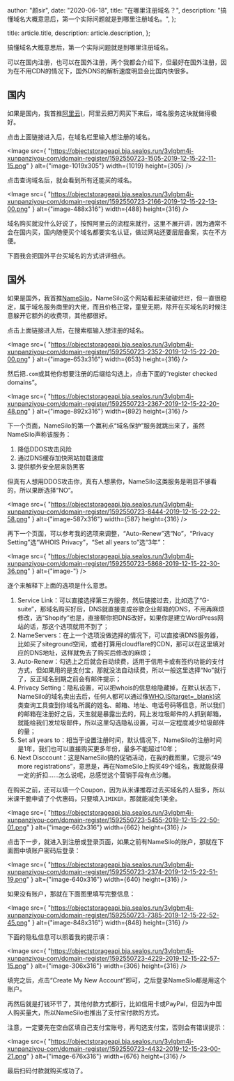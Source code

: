 
  author: "颜sir",
  date: "2020-06-18",
  title: "在哪里注册域名？",
  description: "搞懂域名大概意思后，第一个实际问题就是到哪里注册域名。",
};

  title: article.title,
  description: article.description,
};


搞懂域名大概意思后，第一个实际问题就是到哪里注册域名。

可以在国内注册，也可以在国外注册，两个我都会介绍下，但最好在国外注册，因为在不用CDN的情况下，国外DNS的解析速度明显会比国内快很多。

<Toc toc={toc} />

## 国内

如果是国内，我首推[阿里云)](//wanwang.aliyun.com/)，阿里云把万网买下来后，域名服务这块就做得极好。

点击上面链接进入后，在域名栏里输入想注册的域名。

<Image
  src={
    "https://objectstorageapi.bja.sealos.run/3vlgbm4j-xunpanziyou-com/domain-register/1592550723-1505-2019-12-15-22-11-15.png"
  }
  alt={"image-1019x305"}
  width={1019}
  height={305}
/>

点击查询域名后，就会看到所有还能买的域名。

<Image
  src={
    "https://objectstorageapi.bja.sealos.run/3vlgbm4j-xunpanziyou-com/domain-register/1592550723-2166-2019-12-15-22-13-00.png"
  }
  alt={"image-488x316"}
  width={488}
  height={316}
/>

域名购买就没什么好说了，按照阿里云的流程来就行，这里不展开讲，因为通常不会在国内买，国内随便买个域名都要实名认证，做过网站还要层层备案，实在不方便。

下面我会把国外平台买域名的方式讲详细点。

## 国外

如果是国外，我首推[NameSilo](//yansir.vip/go/namesilo)，NameSilo这个网站看起来破破烂烂，但一直很稳定，属于域名服务商里的大佬，而且价格正常，童叟无期，除开在买域名的时候注意躲开它额外的收费项，其他都很好。

点击上面链接进入后，在搜索框输入想注册的域名。

<Image
  src={
    "https://objectstorageapi.bja.sealos.run/3vlgbm4j-xunpanziyou-com/domain-register/1592550723-2352-2019-12-15-22-20-00.png"
  }
  alt={"image-653x316"}
  width={653}
  height={316}
/>

然后把`.com`或其他你想要注册的后缀给勾选上，点击下面的“register checked domains”。

<Image
  src={
    "https://objectstorageapi.bja.sealos.run/3vlgbm4j-xunpanziyou-com/domain-register/1592550723-2367-2019-12-15-22-20-48.png"
  }
  alt={"image-892x316"}
  width={892}
  height={316}
/>

下一个页面，NameSilo的第一个赢利点“域名保护”服务就跳出来了，虽然NameSilo声称该服务：

1. 降低DDOS攻击风险
2. 通过DNS缓存加快网站加载速度
3. 提供额外安全层来防黑客

但真有人想用DDOS攻击你，真有人想黑你，NameSilo这类服务是明显不够看的，所以果断选择“NO”。

<Image
  src={
    "https://objectstorageapi.bja.sealos.run/3vlgbm4j-xunpanziyou-com/domain-register/1592550723-8444-2019-12-15-22-22-58.png"
  }
  alt={"image-587x316"}
  width={587}
  height={316}
/>

再下一个页面，可以参考我的选项来调整，“Auto-Renew”选“No”，“Privacy Setting”选“WHOIS Privacy”，“Set all years to”选“3年”：

<Image
  src={
    "https://objectstorageapi.bja.sealos.run/3vlgbm4j-xunpanziyou-com/domain-register/1592550723-5868-2019-12-15-22-30-36.png"
  }
  alt={"image-"}
/>

逐个来解释下上面的选项是什么意思。

1. Service Link：可以直接选择第三方服务，然后链接过去，比如选了“G-suite”，那域名购买好后，DNS就直接变成谷歌企业邮箱的DNS，不用再麻烦修改，选“Shopify”也是，直接帮你把DNS改好，如果你是建立WordPress网站的话，那这个选项就用不到了；
2. NameServers：在上一个选项没做选择的情况下，可以直接填DNS服务器，比如买了siteground空间，或者打算用cloudflare的CDN，那可以在这里填对应的DNS地址，这样就免去了购买后修改的麻烦；
3. Auto-Renew：勾选上之后就会自动续费，适用于信用卡或有签约功能的支付方式，但如果用的是支付宝，那就没法自动续费，所以一般这里选择“No”就行了，反正域名到期之前会有邮件提示；
4. Privacy Setting：隐私设置，可以把whois的信息给隐藏掉，在默认状态下，NameSilo的域名卖出去后，任何人都可以通过像[WHO.IS(target=\_blank)](//who.is/)这类查询工具查到你域名所属的姓名、邮箱、地址、电话号码等信息，所以我们的邮箱在注册好之后，天生就是暴露出去的，网上发垃圾邮件的人抓到邮箱，就能给我们发垃圾邮件，所以这里勾选隐私设置，可以一定程度减少垃圾邮件的量；
5. Set all years to：相当于设置注册时间，默认情况下，NameSilo的注册时间是1年，我们也可以直接购买更多年份，最多不能超过10年；
6. Next Disccount：这是NameSilo搞的促销活动，在我的截图里，它提示“49 more registrations”，意思是，再在NameSilo上购买49个域名，我就能获得一定的折扣……怎么说呢，总感觉这个营销手段有点沙雕。

在购买之前，还可以填一个Coupon，因为从米课推荐过去买域名的人挺多，所以米课干脆申请了个优惠码，只要填入`IMIKER`，那就能减免1美金。

<Image
  src={
    "https://objectstorageapi.bja.sealos.run/3vlgbm4j-xunpanziyou-com/domain-register/1592550723-5455-2019-12-15-22-50-01.png"
  }
  alt={"image-662x316"}
  width={662}
  height={316}
/>

点击下一步，就进入到注册或登录页面，如果之前有NameSilo的账户，那就在下面图中填账户密码后登录：

<Image
  src={
    "https://objectstorageapi.bja.sealos.run/3vlgbm4j-xunpanziyou-com/domain-register/1592550723-2374-2019-12-15-22-51-19.png"
  }
  alt={"image-640x316"}
  width={640}
  height={316}
/>

如果没有账户，那就在下面图里填写完整信息：

<Image
  src={
    "https://objectstorageapi.bja.sealos.run/3vlgbm4j-xunpanziyou-com/domain-register/1592550723-7385-2019-12-15-22-52-45.png"
  }
  alt={"image-848x316"}
  width={848}
  height={316}
/>

下面的隐私信息可以照着我的提示填：

<Image
  src={
    "https://objectstorageapi.bja.sealos.run/3vlgbm4j-xunpanziyou-com/domain-register/1592550723-4229-2019-12-15-22-57-15.png"
  }
  alt={"image-306x316"}
  width={306}
  height={316}
/>

填完之后，点击“Create My New Account”即可，之后登录NameSilo都是用这个账户。

再然后就是打钱环节了，其他付款方式都行，比如信用卡或PayPal，但因为中国人购买量大，所以NameSilo也推出了支付宝付款的方式。

注意，一定要先在空白区填自己支付宝账号，再勾选支付宝，否则会有错误提示：

<Image
  src={
    "https://objectstorageapi.bja.sealos.run/3vlgbm4j-xunpanziyou-com/domain-register/1592550723-4432-2019-12-15-23-00-21.png"
  }
  alt={"image-676x316"}
  width={676}
  height={316}
/>

最后扫码付款就购买成功了。
